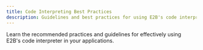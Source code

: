 ```yaml
---
title: Code Interpreting Best Practices
description: Guidelines and best practices for using E2B's code interpreter
---
```


Learn the recommended practices and guidelines for effectively using E2B's code interpreter in your applications.
